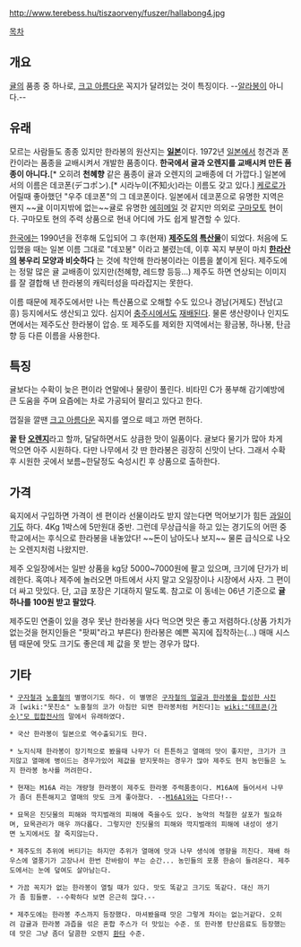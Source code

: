 http://www.terebess.hu/tiszaorveny/fuszer/hallabong4.jpg

[[목차]]
== 개요 ==
[[귤]]의 품종 중 하나로, [[크고 아름다운]] 꼭지가 달려있는 것이 특징이다. --[[RPG-7|알라봉]]이 아니다.--

== 유래 ==
모르는 사람들도 종종 있지만 한라봉의 원산지는 '''[[일본]]'''이다. 1972년 [[일본]]에서 청견과 폰칸이라는 품종을 교배시켜서 개발한 품종이다. '''한국에서 귤과 오렌지를 교배시켜 만든 품종이 아니다.'''[* 오히려 '''천혜향''' 같은 품종이 귤과 오렌지의 교배종에 더 가깝다.] 일본에서의 이름은 데코폰(デコポン).[* 시라누이(不知火)라는 이름도 갖고 있다.] [[케로로]]가 어릴때 좋아했던 "우주 데코폰"의 그 데코폰이다. 일본에서 데코폰으로 유명한 지역은 왠지 ~~[[귤]] 이미지밖에 없는~~귤로 유명한 [[에히메]]일 것 같지만 의외로 [[구마모토]] 현이다. 구마모토 현의 주력 상품으로 현내 어디에 가도 쉽게 발견할 수 있다.

[[한국]]에는 1990년을 전후해 도입되어 그 후(현재) '''[[제주도]]의 [[특산물]]'''이 되었다. 처음에 도입했을 때는 일본 이름 그대로 "데꼬봉" 이라고 불렸는데, 이후 꼭지 부분이 마치 '''[[한라산]]의 봉우리 모양과 비슷하다''' 는 것에 착안해 한라봉이라는 이름을 붙이게 된다. 제주도에는 정말 많은 귤 교배종이 있지만(천혜향, 레드향 등등...) 제주도 하면 연상되는 이미지를 잘 결합해 낸 한라봉의 캐릭터성을 따라잡지는 못한다.

이름 때문에 제주도에서만 나는 특산품으로 오해할 수도 있으나 경남(거제도) 전남(고흥) 등지에서도 생산되고 있다. 심지어 [[충주시]]에서도 [http://news.naver.com/main/read.nhn?mode=LSD&mid=sec&sid1=101&oid=001&aid=0005939711 재배된다]. 물론 생산량이나 인지도 면에서는 제주도산 한라봉이 압승. 또 제주도를 제외한 지역에서는 황금봉, 하나봉, 탄금향 등 다른 이름을 사용한다.

== 특징 ==
귤보다는 수확이 늦은 편이라 연말에나 물량이 풀린다. 비타민 C가 풍부해 감기예방에 큰 도움을 주며 요즘에는 차로 가공되어 팔리고 있다고 한다. 

껍질을 깔땐 [[크고 아름다운]] 꼭지를 옆으로 떼고 까면 편하다. 

'''꿀 탄 [[오렌지]]'''라고 할까, 달달하면서도 상큼한 맛이 일품이다. 귤보다 물기가 많아 차게 먹으면 아주 시원하다. 다만 나무에서 갓 딴 한라봉은 굉장히 신맛이 난다. 그래서 수확 후 시원한 곳에서 보름~한달정도 숙성시킨 후 상품으로 출하한다.

== 가격 ==
육지에서 구입하면 가격이 센 편이라 선물이라도 받지 않는다면 먹어보기가 힘든 [[과일]]이기도 하다. 4Kg 1박스에 5만원대 중반. 그런데 무상급식을 하고 있는 경기도의 어떤 중학교에서는 후식으로 한라봉을 내놓았다! ~~돈이 남아도나 보지~~ 물론 급식으로 나오는 오렌지처럼 나왔지만.

제주 오일장에서는 일반 상품을 kg당 5000~7000원에 팔고 있으며, 크기에 단가가 비례한다. 혹여나 제주에 놀러오면 마트에서 사지 말고 오일장이나 시장에서 사자. 그 편이 더 싸고 맛있다. 단, 고급 포장은 기대하지 말도록. 참고로 이 동네는 06년 기준으로 '''귤 하나를 100원 받고 팔았다'''.

제주도민 연줄이 있을 경우 못난 한라봉을 사다 먹으면 맛은 좋고 저렴하다.(상품 가치가없는것을 현지인들은 "팟찌"라고 부른다) 한라봉은 예쁜 꼭지에 집착하는(...) 매매 시스템 때문에 맛도 크기도 좋은데 제 값을 못 받는 경우가 많다. 

== 기타 ==
 * [[구자철]]과 [[노홍철]]의 별명이기도 하다. 이 별명은 [http://news.naver.com/main/read.nhn?mode=LSD&mid=sec&sid1=106&oid=015&aid=0002382281 구자철의 얼굴과 한라봉을 합성한 사진]과 [wiki:"못친소" 노홍철의 코가 아침만 되면 한라봉처럼 커진다]는 [[wiki:"데프콘(가수)"모 힙합전사]]의 말에서 유래하였다.

 * 국산 한라봉이 일본으로 역수출되기도 한다.

 * 노지식재 한라봉이 장기적으로 봤을때 나무가 더 튼튼하고 열매의 맛이 좋지만, 크기가 크지않고 열매에 병이드는 경우가있어 제값을 받지못하는 경우가 많아 제주도 현지 농민들은 노지 한라봉 농사를 꺼려한다.

 * 현재는 M16A 라는 개량형 한라봉이 제주도 한라봉 주력품종이다. M16A에 들어서서 나무가 좀더 튼튼해지고 열매의 맛도 크게 좋아졌다. --[[M16A1]]와는 다르다!--

 * 묘목은 진딧물의 피해와 깍지벌래의 피해에 죽을수도 있다. 농약의 적절한 살포가 필요하며, 묘목관리가 매우 까다롭다. 그렇지만 진딧물의 피해와 깍지벌래의 피해에 내성이 생기면 노지에서도 잘 죽지않는다.

 * 제주도의 추위에 버티기는 하지만 추위가 열매에 맛과 나무 생식에 영향을 끼친다. 재배 하우스에 열풍기가 고장나서 한번 찬바람이 부는 순간... 농민들의 포풍 한숨이 들려온다. 제주도에서는 눈에 덮여도 살아남는다.

 * 가끔 꼭지가 없는 한라봉이 열릴 때가 있다. 맛도 똑같고 크기도 똑같다. 대신 까기가 좀 힘들뿐. --수확하다 보면 은근히 많다.--

 * 제주도에는 한라봉 주스까지 등장했다. 마셔봤을때 맛은 그렇게 차이는 없는거같다. 오히려 감귤과 한라봉 과즙을 섞은 혼합 주스가 더 맛있는 수준. 또 한라봉 탄산음료도 등장했는데 맛은 그냥 좀더 달콤한 오렌지 [[환타]] 수준.
